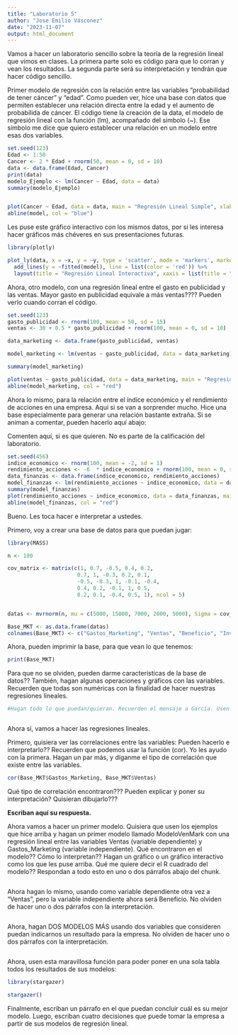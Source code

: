 ```yaml
---
title: "Laboratorio 5"
author: "Jose Emilio Vásconez"
date: "2023-11-07"
output: html_document
---
```



Vamos a hacer un laboratorio sencillo sobre la teoría de la regresión lineal que vimos en clases. La primera parte solo es código para que lo corran y vean los resultados. La segunda parte será su interpretación y tendrán que hacer código sencillo. 


Primer modelo de regresión con la relación entre las variables "probabilidad de tener cáncer" y "edad". Como pueden ver, hice una base con datos que permiten establecer una relación directa entre la edad y el aumento de probabilida de cáncer. El código tiene la creación de la data, el modelo de regresión lineal con la función (lm), acompañado del símbolo (~). Ese símbolo me dice que quiero establecer una relación en un modelo entre esas dos variables. 

```r


set.seed(123) 
Edad <- 1:50
Cancer <- 2 * Edad + rnorm(50, mean = 0, sd = 10) 
data <- data.frame(Edad, Cancer)
print(data)
modelo_Ejemplo <- lm(Cancer ~ Edad, data = data)
summary(modelo_Ejemplo)


plot(Cancer ~ Edad, data = data, main = "Regresión Lineal Simple", xlab = "Edad", ylab = "Probabilidad de Cancer")
abline(model, col = "blue")


```



Les puse este gráfico interactivo con los mismos datos, por si les interesa hacer gráficos más chéveres en sus presentaciones futuras. 

```r


library(plotly)

plot_ly(data, x = ~x, y = ~y, type = 'scatter', mode = 'markers', marker = list(color = 'blue')) %>%
  add_lines(y = ~fitted(model), line = list(color = 'red')) %>%
  layout(title = "Regresión Lineal Interactiva", xaxis = list(title = "Variable Independiente"), yaxis = list(title = "Variable Dependiente"))


```



Ahora, otro modelo, con una regresión lineal entre el gasto en publicidad y las ventas. Mayor gasto en publicidad equivale a más ventas???? Pueden verlo cuando corran el código. 

```r

set.seed(123)
gasto_publicidad <- rnorm(100, mean = 50, sd = 15)
ventas <- 30 + 0.5 * gasto_publicidad + rnorm(100, mean = 0, sd = 10)

data_marketing <- data.frame(gasto_publicidad, ventas)

model_marketing <- lm(ventas ~ gasto_publicidad, data = data_marketing)

summary(model_marketing)

plot(ventas ~ gasto_publicidad, data = data_marketing, main = "Regresión Lineal en Marketing", xlab = "Gasto en Publicidad", ylab = "Ventas")
abline(model_marketing, col = "red")

```



Ahora lo mismo, para la relación entre el índice económico y el rendimiento de acciones en una empresa. Aquí si se van a sorprender mucho. Hice una base especialmente para generar una relación bastante extraña. Si se animan a comentar, pueden hacerlo aquí abajo: 

Comenten aquí, si es que quieren. No es parte de la calificación del laboratorio. 

```r

set.seed(456)
indice_economico <- rnorm(100, mean = -2, sd = 1)
rendimiento_acciones <- -6  * indice_economico + rnorm(100, mean = 0, sd = 2)
data_finanzas <- data.frame(indice_economico, rendimiento_acciones)
model_finanzas <- lm(rendimiento_acciones ~ indice_economico, data = data_finanzas)
summary(model_finanzas)
plot(rendimiento_acciones ~ indice_economico, data = data_finanzas, main = "Regresión Lineal en Finanzas", xlab = "Índice Económico", ylab = "Rendimiento de Acciones")
abline(model_finanzas, col = "red")  


```




Bueno. Les toca hacer e interpretar a ustedes. 


Primero, voy a crear una base de datos para que puedan jugar: 

```r

library(MASS)

n <- 100

cov_matrix <- matrix(c(1, 0.7, -0.5, 0.4, 0.2,
                      0.7, 1, -0.3, 0.2, 0.1,
                      -0.5, -0.3, 1, -0.1, -0.4,
                      0.4, 0.2, -0.1, 1, 0.5,
                      0.2, 0.1, -0.4, 0.5, 1), ncol = 5)


datas <- mvrnorm(n, mu = c(5000, 15000, 7000, 2000, 5000), Sigma = cov_matrix)

Base_MKT <- as.data.frame(datas)
colnames(Base_MKT) <- c("Gastos_Marketing", "Ventas", "Beneficio", "Inversion_Red_Social", "Ingresos_Publicidad_Online")

```


Ahora, pueden imprimir la base, para que vean lo que tenemos: 

```r

print(Base_MKT)

```

Para que no se olviden, pueden darme características de la base de datos?? También, hagan algunas operaciones y gráficos con las variables. Recuerden que todas son numéricas con la finalidad de hacer nuestras regresiones lineales. 

```r


#Hagan todo lo que puedan/quieran. Recuerden el mensaje a García. Usen todo lo que hemos aprendido. 



```



Ahora sí, vamos a hacer las regresiones lineales. 


Primero, quisiera ver las correlaciones entre las variables: Pueden hacerlo e interpretarlo?? Recuerden que podemos usar la función (cor). Yo les ayudo con la primera. Hagan un par más, y díganme el tipo de correlación que existe entre las variables. 


```r

cor(Base_MKT$Gastos_Marketing, Base_MKT$Ventas)

```


Qué tipo de correlación encontraron??? Pueden explicar y poner su interpretación? Quisieran dibujarlo??? 


**Escriban aquí su respuesta.**



Ahora vamos a hacer un primer modelo. Quisiera que usen los ejemplos que hice arriba y hagan un primer modelo llamado ModeloVenMark con una regresión lineal entre las variables Ventas (variable dependiente) y Gastos_Marketing (variable independiente). Qué encontraron en el modelo?? Cómo lo interpretan?? Hagan un gráfico o un gráfico interactivo como los que les puse arriba. Qué me quiere decir el R cuadrado del modelo?? Respondan a todo esto en uno o dos párrafos abajo del chunk. 

```r




```



Ahora hagan lo mismo, usando como variable dependiente otra vez a "Ventas", pero la variable independiente ahora será Beneficio. No olviden de hacer uno o dos párrafos con la interpretación. 

```r



```


Ahora, hagan DOS MODELOS MÁS usando dos variables que consideren puedan indicarnos un resultado para la empresa. No olviden de hacer uno o dos párrafos con la interpretación. 

```r



```


Ahora, usen esta maravillosa función para poder poner en una sola tabla todos los resultados de sus modelos: 

```r

library(stargazer)

stargazer()

```


Finalmente, escriban un párrafo en el que puedan concluir cuál es su mejor modelo. Luego, escriban cuatro decisiones que puede tomar la empresa a partir de sus modelos de regresión lineal. 












